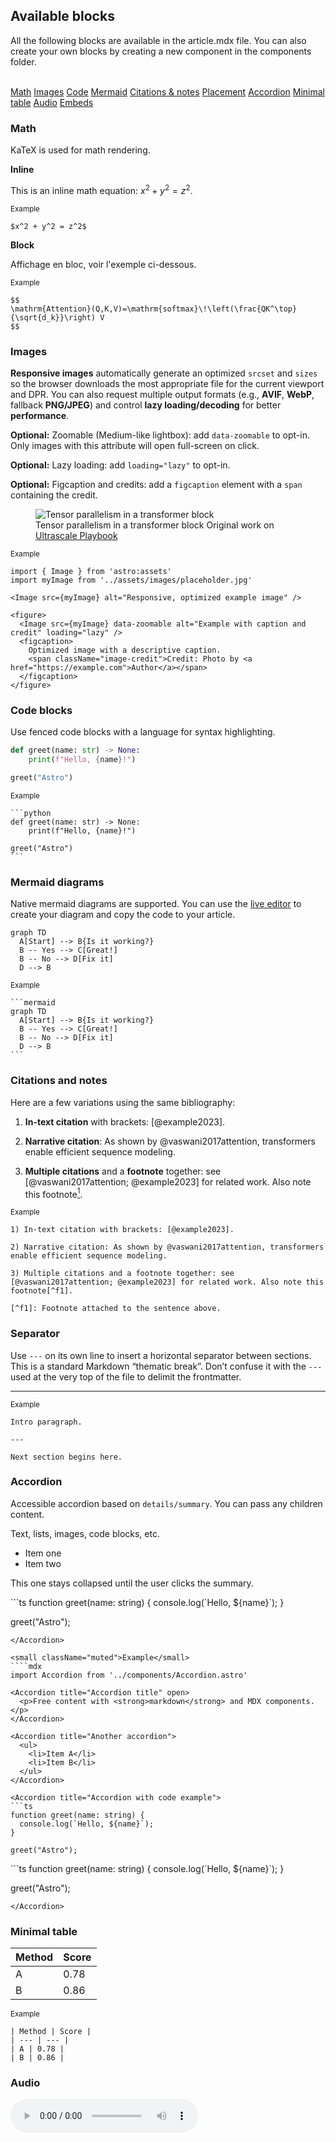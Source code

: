 
## Available blocks

All the following blocks are available in the article.mdx file. You can also create your own blocks by creating a new component in the components folder.

<br/>
<div className="button-group">
  <a className="button" href="#math">Math</a>
  <a className="button" href="#images">Images</a>
  <a className="button" href="#code-blocks">Code</a>
  <a className="button" href="#mermaid-diagrams">Mermaid</a>
  <a className="button" href="#citations-and-notes">Citations & notes</a>
  <a className="button" href="#placement">Placement</a>
  <a className="button" href="#accordion">Accordion</a>
  <a className="button" href="#minimal-table">Minimal table</a>
  <a className="button" href="#audio">Audio</a>
  <a className="button" href="#embeds">Embeds</a>
</div>

### Math

KaTeX is used for math rendering.

**Inline**

This is an inline math equation: $x^2 + y^2 = z^2$. 


<small className="muted">Example</small>
```mdx
$x^2 + y^2 = z^2$
```

**Block**

Affichage en bloc, voir l'exemple ci-dessous.

<small className="muted">Example</small>
```mdx
$$
\mathrm{Attention}(Q,K,V)=\mathrm{softmax}\!\left(\frac{QK^\top}{\sqrt{d_k}}\right) V
$$
```

### Images

**Responsive images** automatically generate an optimized `srcset` and `sizes` so the browser downloads the most appropriate file for the current viewport and DPR. You can also request multiple output formats (e.g., **AVIF**, **WebP**, fallback **PNG/JPEG**) and control **lazy loading/decoding** for better **performance**.

**Optional:** Zoomable (Medium-like lightbox): add `data-zoomable` to opt-in. Only images with this attribute will open full-screen on click.

**Optional:** Lazy loading: add `loading="lazy"` to opt-in.

**Optional:** Figcaption and credits: add a `figcaption` element with a `span` containing the credit.



<figure>
  <Image
    src={placeholder}
    data-zoomable
    alt="Tensor parallelism in a transformer block"
  />
  <figcaption>
    Tensor parallelism in a transformer block
    <span className="image-credit">Original work on <a target="_blank" href="https://huggingface.co/spaces/nanotron/ultrascale-playbook?section=tensor_parallelism_in_a_transformer_block">Ultrascale Playbook</a></span>
  </figcaption>
</figure>

<small className="muted">Example</small>
```mdx
import { Image } from 'astro:assets'
import myImage from '../assets/images/placeholder.jpg'

<Image src={myImage} alt="Responsive, optimized example image" />

<figure>
  <Image src={myImage} data-zoomable alt="Example with caption and credit" loading="lazy" />
  <figcaption>
    Optimized image with a descriptive caption.
    <span className="image-credit">Credit: Photo by <a href="https://example.com">Author</a></span>
  </figcaption>
</figure>
```


### Code blocks

Use fenced code blocks with a language for syntax highlighting.

```python
def greet(name: str) -> None:
    print(f"Hello, {name}!")

greet("Astro")
```

<small className="muted">Example</small>
````mdx
```python
def greet(name: str) -> None:
    print(f"Hello, {name}!")

greet("Astro")
```
````

### Mermaid diagrams

Native mermaid diagrams are supported. You can use the <a target="_blank" href="https://mermaid.live/edit#pako:eNpVjUFPg0AQhf_KZk6a0AYsCywHE0u1lyZ66EnoYQMDSyy7ZFlSK_DfXWiMOqd58773ZoBcFQgxlGd1yQXXhhx3mSR2ntJE6LozDe9OZLV6HPdoSKMkXkeyvdsr0gnVtrWs7m_8doZIMhxmDIkRtfyYblay5F8ljmSXHnhrVHv66xwvaiTPaf0mbP1_R2i0qZe05HHJVznXJOF6QcCBStcFxEb36ECDuuGzhGF2MzACG8wgtmuBJe_PJoNMTjbWcvmuVPOT1KqvBNj6c2dV3xbc4K7mlea_CMoCdaJ6aSCm3lIB8QCfED94dM2o77ssjFzK3MiBq2WCNWUeiza-H26YvU8OfC0_3XVII9eLQuYFIaVBGEzfyTJ22g"> live editor</a> to create your diagram and copy the code to your article.

```mermaid
graph TD
  A[Start] --> B{Is it working?}
  B -- Yes --> C[Great!]
  B -- No --> D[Fix it]
  D --> B
```

<small className="muted">Example</small>
````mdx
```mermaid
graph TD
  A[Start] --> B{Is it working?}
  B -- Yes --> C[Great!]
  B -- No --> D[Fix it]
  D --> B
```
````

### Citations and notes

Here are a few variations using the same bibliography:

1) **In-text citation** with brackets: [@example2023].

2) **Narrative citation**: As shown by @vaswani2017attention, transformers enable efficient sequence modeling.

3) **Multiple citations** and a **footnote** together: see [@vaswani2017attention; @example2023] for related work. Also note this footnote[^f1].

[^f1]: Footnote attached to the sentence above.

<small className="muted">Example</small>
```mdx
1) In-text citation with brackets: [@example2023].

2) Narrative citation: As shown by @vaswani2017attention, transformers enable efficient sequence modeling.

3) Multiple citations and a footnote together: see [@vaswani2017attention; @example2023] for related work. Also note this footnote[^f1].

[^f1]: Footnote attached to the sentence above.
```

### Separator

Use `---` on its own line to insert a horizontal separator between sections. This is a standard Markdown “thematic break”. Don’t confuse it with the `---` used at the very top of the file to delimit the frontmatter.

---

<small className="muted">Example</small>
```mdx
Intro paragraph.

---

Next section begins here.
```


### Accordion

Accessible accordion based on `details/summary`. You can pass any children content.

<Accordion title="What can this accordion hold?" open>
  <p>Text, lists, images, code blocks, etc.</p>
  <ul>
    <li>Item one</li>
    <li>Item two</li>
  </ul>
</Accordion>

<Accordion title="Closed by default">
  <p>This one stays collapsed until the user clicks the summary.</p>
</Accordion>

<Accordion title="Accordion with code example">
```ts
function greet(name: string) {
  console.log(`Hello, ${name}`);
}

greet("Astro");
```
</Accordion>

<small className="muted">Example</small>
````mdx
import Accordion from '../components/Accordion.astro'

<Accordion title="Accordion title" open>
  <p>Free content with <strong>markdown</strong> and MDX components.</p>
</Accordion>

<Accordion title="Another accordion">
  <ul>
    <li>Item A</li>
    <li>Item B</li>
  </ul>
</Accordion>

<Accordion title="Accordion with code example">
```ts
function greet(name: string) {
  console.log(`Hello, ${name}`);
}

greet("Astro");
```
</Accordion>

<Accordion title="Accordion with code example">
```ts
function greet(name: string) {
  console.log(`Hello, ${name}`);
}

greet("Astro");
```
</Accordion>
````


### Minimal table

| Method | Score |
|---|---|
| A | 0.78 |
| B | 0.86 |

<small className="muted">Example</small>
```mdx
| Method | Score |
| --- | --- |
| A | 0.78 |
| B | 0.86 |
```

### Audio

<audio controls src={audioDemo}/>
<br/>
<small className="muted">Example</small>
```mdx
import audioDemo from '../assets/audio/audio-example.wav'

<audio controls src={audioDemo}/>
```



### Embeds


#### Html Fragments

The main purpose of the ```HtmlFragment``` component is to **embed** a **Plotly** or **D3.js** chart in your article. **Libraries** are already imported in the template.

They exist in the `app/src/content/fragments` folder.

Plotly and D3 are already supported by the template. For researchers who want to stay in **Python** while targeting **D3**, the [d3blocks](https://github.com/d3blocks/d3blocks) library lets you create interactive D3 charts with only a few lines of code. In **2025**, **D3** often provides more flexibility and a more web‑native rendering than **Plotly** for custom visualizations.

Here are some examples of the two **libraries** in the template:

<small class="muted">D3 version</small>
  <div className="plot-card">
    <HtmlFragment src="d3-line.html" />
</div>
<caption className="caption">D3 Line chart — simple time series example.</caption>

  <div className="plot-card">
    <HtmlFragment src="d3-bar.html" />
</div>
<caption className="caption">D3 Bar chart — categorical distribution example.</caption>

--- 

<small class="muted">Plotly version</small>

<div className="plot-card">
  <HtmlFragment src="line.html" />
</div>
<caption className="caption">Plotly Line chart — interactive time series with hover and zoom.</caption>

<small className="muted">Example</small>
```mdx
import HtmlFragment from '../components/HtmlFragment.astro'

<HtmlFragment src="line.html" />
```

#### Iframes

You can embed external content in your article using **iframes**. For example, **TrackIO or github code embeds** can be used this way.

<iframe frameborder="0" scrolling="no" style="width:100%; height:292px;" allow="clipboard-write" src="https://emgithub.com/iframe.html?target=https%3A%2F%2Fgithub.com%2Fhuggingface%2Fpicotron%2Fblob%2F1004ae37b87887cde597c9060fb067faa060bafe%2Fsetup.py&style=default&type=code&showBorder=on&showLineNumbers=on"></iframe>

<iframe className="plot-card" src="https://trackio-documentation.hf.space/?project=fake-training-750735&metrics=train_loss,train_accuracy&sidebar=hidden&lang=en" width="100%" height="660" frameborder="0"></iframe>


<small className="muted">Example</small>
```mdx
<iframe frameborder="0" scrolling="no" style="width:100%; height:292px;" allow="clipboard-write" src="https://emgithub.com/iframe.html?target=https%3A%2F%2Fgithub.com%2Fhuggingface%2Fpicotron%2Fblob%2F1004ae37b87887cde597c9060fb067faa060bafe%2Fsetup.py&style=default&type=code&showBorder=on&showLineNumbers=on"></iframe>
<iframe src="https://trackio-documentation.hf.space/?project=fake-training-750735&metrics=train_loss,train_accuracy&sidebar=hidden&lang=en" width="100%" height="600" frameborder="0"></iframe>
```

#### Gradio

You can also embed **gradio** apps.

<gradio-app theme_mode="light" space="hebrew-llm-leaderboard/leaderboard"></gradio-app>



<small className="muted">Example</small>
```mdx
<gradio-app theme_mode="light" space="hebrew-llm-leaderboard/leaderboard"></gradio-app>
```
